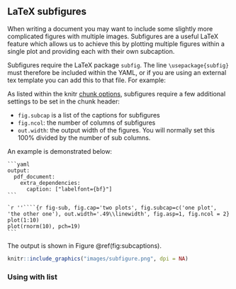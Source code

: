 ## LaTeX subfigures

When writing a document you may want to include some slightly more complicated figures with multiple images. Subfigures are a useful LaTeX feature which allows us to achieve this by plotting multiple figures within a single plot and providing each with their own subcaption.

Subfigures require the LaTeX package `subfig`. The line `\usepackage{subfig}` must therefore be included within the YAML, or if you are using an external tex template you can add this to that file. For example:

As listed within the knitr [chunk options](https://yihui.name/knitr/options/), subfigures require a few additional settings to be set in the chunk header:

- `fig.subcap` is a list of the captions for subfigures
- `fig.ncol`: the number of columns of subfigures
- `out.width`: the output width of the figures. You will normally set this 100% divided by the number of sub columns.

An example is demonstrated below:

````
```yaml
output:
  pdf_document:
    extra_dependencies:
      caption: ["labelfont={bf}"]
```

`r ''````{r fig-sub, fig.cap='two plots', fig.subcap=c('one plot', 'the other one'), out.width='.49\\linewidth', fig.asp=1, fig.ncol = 2}
plot(1:10)
plot(rnorm(10), pch=19)
```
````

The output is shown in Figure \@ref(fig:subcaptions).

```r
knitr::include_graphics("images/subfigure.png", dpi = NA)
```

### Using with list